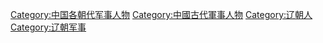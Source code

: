 [[Category:中国各朝代军事人物|Category:中国各朝代军事人物]]
[[Category:中國古代軍事人物|Category:中國古代軍事人物]]
[[Category:辽朝人|Category:辽朝人]]
[[Category:辽朝军事|Category:辽朝军事]]